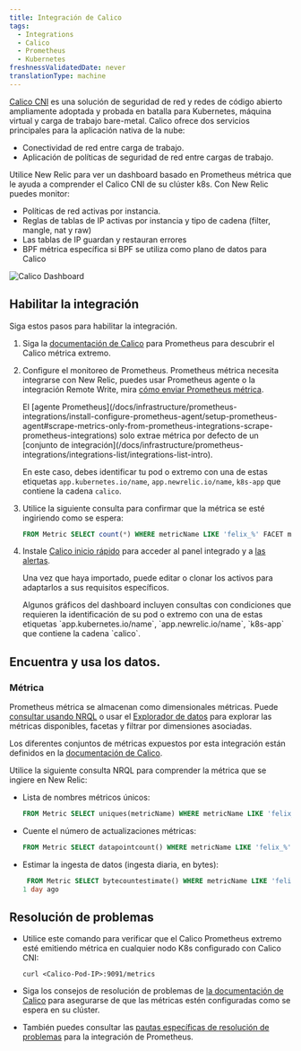 ```yaml
---
title: Integración de Calico
tags:
  - Integrations
  - Calico
  - Prometheus
  - Kubernetes
freshnessValidatedDate: never
translationType: machine
---
```



[Calico CNI](https://github.com/projectcalico/calico) es una solución de seguridad de red y redes de código abierto ampliamente adoptada y probada en batalla para Kubernetes, máquina virtual y carga de trabajo bare-metal. Calico ofrece dos servicios principales para la aplicación nativa de la nube:

* Conectividad de red entre carga de trabajo.
* Aplicación de políticas de seguridad de red entre cargas de trabajo.

Utilice New Relic para ver un dashboard basado en Prometheus métrica que le ayuda a comprender el Calico CNI de su clúster k8s. Con New Relic puedes monitor:

* Políticas de red activas por instancia.
* Reglas de tablas de IP activas por instancia y tipo de cadena (filter, mangle, nat y raw)
* Las tablas de IP guardan y restauran errores
* BPF métrica específica si BPF se utiliza como plano de datos para Calico

<img
  title="Calico Dashboard"
  alt="Calico Dashboard"
  src={kubernetesCalicoDashboard}
/>

## Habilitar la integración

Siga estos pasos para habilitar la integración.

1. Siga la [documentación de Calico](https://projectcalico.docs.tigera.io/maintenance/monitor/monitor-component-metrics) para Prometheus para descubrir el Calico métrica extremo.

2. Configure el monitoreo de Prometheus. Prometheus métrica necesita integrarse con New Relic, puedes usar Prometheus agente o la integración Remote Write, mira [cómo enviar Prometheus métrica](/docs/infrastructure/prometheus-integrations/install-configure-prometheus-agent/get-started/send-prometheus-metric-data-new-relic/).

   <Callout variant="important">
     El [agente Prometheus](/docs/infrastructure/prometheus-integrations/install-configure-prometheus-agent/setup-prometheus-agent#scrape-metrics-only-from-prometheus-integrations-scrape-prometheus-integrations) solo extrae métrica por defecto de un [conjunto de integración](/docs/infrastructure/prometheus-integrations/integrations-list/integrations-list-intro).

     En este caso, debes identificar tu pod o extremo con una de estas etiquetas `app.kubernetes.io/name`, `app.newrelic.io/name`, `k8s-app` que contiene la cadena `calico`.
   </Callout>

3. Utilice la siguiente consulta para confirmar que la métrica se esté ingiriendo como se espera:

   ```sql
   FROM Metric SELECT count(*) WHERE metricName LIKE 'felix_%' FACET metricName LIMIT MAX
   ```

4. Instale [Calico inicio rápido](https://newrelic.com/instant-observability/calico-newrelic) para acceder al panel integrado y a [las alertas](/docs/alerts-applied-intelligence/new-relic-alerts/learn-alerts/introduction-alerts/).

   Una vez que haya importado, puede editar o clonar los activos para adaptarlos a sus requisitos específicos.

   <Callout variant="important">
     Algunos gráficos del dashboard incluyen consultas con condiciones que requieren la identificación de su pod o extremo con una de estas etiquetas `app.kubernetes.io/name`, `app.newrelic.io/name`, `k8s-app` que contiene la cadena `calico`.
   </Callout>

## Encuentra y usa los datos.

### Métrica

Prometheus métrica se almacenan como dimensionales métricas. Puede [consultar usando NRQL](/docs/telemetry-data-platform/get-data/apis/query-metric-data-type/) o usar el [Explorador de datos](/docs/query-your-data/explore-query-data/browse-data/introduction-data-explorer/) para explorar las métricas disponibles, facetas y filtrar por dimensiones asociadas.

Los diferentes conjuntos de métricas expuestos por esta integración están definidos en la [documentación de Calico](https://projectcalico.docs.tigera.io/reference/felix/prometheus).

Utilice la siguiente consulta NRQL para comprender la métrica que se ingiere en New Relic:

* Lista de nombres métricos únicos:

  ```sql
  FROM Metric SELECT uniques(metricName) WHERE metricName LIKE 'felix_%' LIMIT MAX
  ```

* Cuente el número de actualizaciones métricas:

  ```sql
  FROM Metric SELECT datapointcount() WHERE metricName LIKE 'felix_%' LIMIT MAX
  ```

* Estimar la ingesta de datos (ingesta diaria, en bytes):

  ```sql
   FROM Metric SELECT bytecountestimate() WHERE metricName LIKE 'felix_%' SINCE
  1 day ago
  ```

## Resolución de problemas

* Utilice este comando para verificar que el Calico Prometheus extremo esté emitiendo métrica en cualquier nodo K8s configurado con Calico CNI:

  ```
  curl <Calico-Pod-IP>:9091/metrics
  ```

* Siga los consejos de resolución de problemas de [la documentación de Calico](https://projectcalico.docs.tigera.io/maintenance/monitor/monitor-component-metrics) para asegurarse de que las métricas estén configuradas como se espera en su clúster.

* También puedes consultar las [pautas específicas de resolución de problemas](/docs/infrastructure/prometheus-integrations/troubleshooting/no-data-appears-prometheus-integration) para la integración de Prometheus.